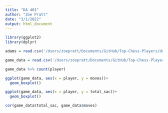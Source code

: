 ```yaml
---
title: "DA 401"
author: "Zoe Pratt"
date: "3/1/2022"
output: html_document
---
```


```r
library(ggplot2)
library(dplyr)
```

```r
adams = read.csv('/Users/zoepratt/Documents/GitHub/Top-Chess-Players/data/test_Adams.pgn')

```

```r
game_data = read.csv('/Users/zoepratt/Documents/GitHub/Top-Chess-Players/data/player_piece_sac_data.csv')

game_data %>% count(player)
```

```r
ggplot(game_data, aes(x = player, y = moves))+
  geom_boxplot()
```

```r
ggplot(game_data, aes(x = player, y = total_sac))+
  geom_boxplot()
```

```r
cor(game_data$total_sac, game_data$moves)
```

